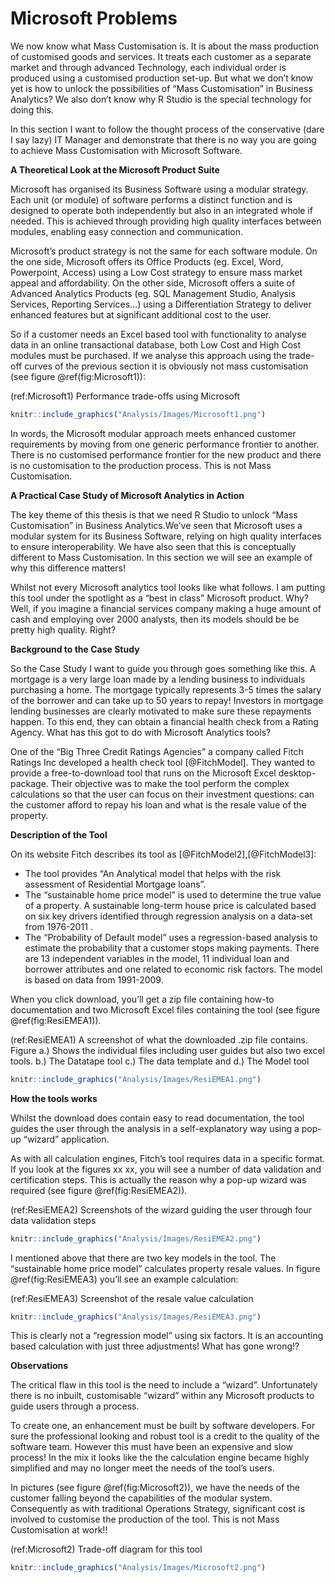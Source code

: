 # Microsoft Problems {#MicrosoftProblems}

We now know what Mass Customisation is. It is about the mass production of customised goods and services. It treats each customer as a separate market and through advanced Technology, each individual order is produced using a customised production set-up. But what we don't know yet is how to unlock the possibilities of "Mass Customisation" in Business Analytics? We also don't know why R Studio is the special technology for doing this.

In this section I want to follow the thought process of the conservative (dare I say lazy) IT Manager and demonstrate that there is no way you are going to achieve Mass Customisation with Microsoft Software. 

**A Theoretical Look at the Microsoft Product Suite**

Microsoft has organised its Business Software using a modular strategy. Each unit (or module) of software performs a distinct function and is designed to operate both independently but also in an integrated whole if needed. This is achieved through providing high quality interfaces between modules, enabling easy connection and communication.

Microsoft's product strategy is not the same for each software module. On the one side, Microsoft offers its Office Products (eg. Excel, Word, Powerpoint, Access) using a Low Cost strategy to ensure mass market appeal and affordability. On the other side, Microsoft offers a suite of Advanced Analytics Products (eg. SQL Management Studio, Analysis Services, Reporting Services...) using a Differentiation Strategy to deliver enhanced features but at significant additional cost to the user.

So if a customer needs an Excel based tool with functionality to analyse data in an online transactional database, both Low Cost and High Cost modules must be purchased. If we analyse this approach using the trade-off curves of the previous section it is obviously not mass customisation (see figure \@ref(fig:Microsoft1)):

(ref:Microsoft1) Performance trade-offs using Microsoft

```r
knitr::include_graphics("Analysis/Images/Microsoft1.png")
```


In words, the Microsoft modular approach meets enhanced customer requirements by moving from one generic performance frontier to another. There is no customised performance frontier for the new product and there is no customisation to the production process. This is not Mass Customisation.

**A Practical Case Study of Microsoft Analytics in Action**

The key theme of this thesis is that we need R Studio to unlock "Mass Customisation" in Business Analytics.We've seen that Microsoft uses a modular system for its Business Software, relying on high quality interfaces to ensure interoperability. We have also seen that this is conceptually different to Mass Customisation. In this section we will see an example of why this difference matters!

Whilst not every Microsoft analytics tool looks like what follows. I am putting this tool under the spotlight as a "best in class" Microsoft product. Why? Well, if you imagine a financial services company making a huge amount of cash and employing over 2000 analysts, then its models should be be pretty high quality. Right?

**Background to the Case Study**

So the Case Study I want to guide you through goes something like this. A mortgage is a very large loan made by a lending business to individuals purchasing a home. The mortgage typically represents 3-5 times the salary of the borrower and can take up to 50 years to repay! Investors in mortgage lending businesses are clearly motivated to make sure these repayments happen. To this end, they can obtain a financial health check from a Rating Agency. What has this got to do with Microsoft Analytics tools?

One of the "Big Three Credit Ratings Agencies" a company called Fitch Ratings Inc developed a health check tool [@FitchModel]. They wanted to provide a free-to-download tool that runs on the Microsoft Excel desktop-package. Their objective was to make the tool perform the complex calculations so that the user can focus on their investment questions: can the customer afford to repay his loan and what is the resale value of the property. 

**Description of the Tool**

On its website Fitch describes its tool as [@FitchModel2],[@FitchModel3]:

-    The tool provides "An Analytical model that helps with the risk assessment of Residential Mortgage loans". 
-    The "sustainable home price model" is used to determine the true value of a property. A sustainable long-term house price is calculated based on six key drivers identified through regression analysis on a data-set from 1976-2011 .
-    The "Probability of Default model" uses a regression-based analysis to estimate the probability that a customer stops making payments. There are 13 independent variables in the model, 11 individual loan and borrower attributes and one related to economic risk factors. The model is based on data from 1991-2009.

When you click download, you'll get a zip file containing how-to documentation and two Microsoft Excel files containing the tool (see figure \@ref(fig:ResiEMEA1)). 

(ref:ResiEMEA1) A screenshot of what the downloaded .zip file contains. Figure a.) Shows the individual files including user guides but also two excel tools. b.) The Datatape tool c.) The data template and d.) The Model tool

```r
knitr::include_graphics("Analysis/Images/ResiEMEA1.png")
```

**How the tools works**

Whilst the download does contain easy to read documentation, the tool guides the user through the analysis in a self-explanatory way using a pop-up "wizard" application.

As with all calculation engines, Fitch's tool requires data in a specific format. If you look at the figures xx xx, you will see a number of data validation and certification steps. This is actually the reason why a pop-up wizard was required (see figure \@ref(fig:ResiEMEA2)). 

(ref:ResiEMEA2) Screenshots of the wizard guiding the user through four data validation steps

```r
knitr::include_graphics("Analysis/Images/ResiEMEA2.png")
```

I mentioned above that there are two key models in the tool. The "sustainable home price model" calculates property resale values. In figure \@ref(fig:ResiEMEA3) you'll see an example calculation:

(ref:ResiEMEA3) Screenshot of the resale value calculation

```r
knitr::include_graphics("Analysis/Images/ResiEMEA3.png")
```

This is clearly not a "regression model" using six factors. It is an accounting based calculation with just three adjustments! What has gone wrong!?

**Observations**

The critical flaw in this tool is the need to include a "wizard". Unfortunately there is no inbuilt, customisable "wizard" within any Microsoft products to guide users through a process. 

To create one, an enhancement must be built by software developers. For sure the professional looking and robust tool is a credit to the quality of the software team. However this must have been an expensive and slow process! In the mix it looks like the the calculation engine became highly simplified and may no longer meet the needs of the tool's users. 

In pictures (see figure \@ref(fig:Microsoft2)), we have the needs of the customer falling beyond the capabilities of the modular system. Consequently as with traditional Operations Strategy, significant cost is involved to customise the production of the tool. This is not Mass Customisation at work!!

(ref:Microsoft2) Trade-off diagram for this tool

```r
knitr::include_graphics("Analysis/Images/Microsoft2.png")
```
